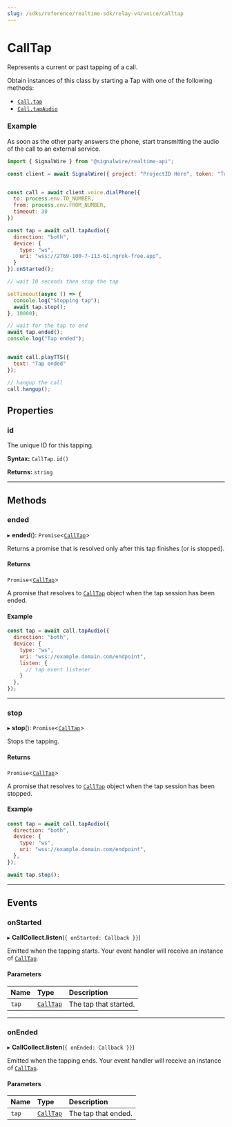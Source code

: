 ```yaml
---
slug: /sdks/reference/realtime-sdk/relay-v4/voice/calltap
---
```


# CallTap

Represents a current or past tapping of a call. 

Obtain instances of this class by starting a Tap with one of the following methods:

- [`Call.tap`](./voice-call.mdx#tap)
- [`Call.tapAudio`](./voice-call.mdx#tapaudio)

### Example

As soon as the other party answers the phone, start transmitting the audio of
the call to an external service.

```js
import { SignalWire } from "@signalwire/realtime-api";

const client = await SignalWire({ project: "ProjectID Here", token: "Token Here" })


const call = await client.voice.dialPhone({
  to: process.env.TO_NUMBER,
  from: process.env.FROM_NUMBER,
  timeout: 30
})

const tap = await call.tapAudio({
  direction: "both",
  device: {
    type: "ws",
    uri: "wss://2769-100-7-113-61.ngrok-free.app",
  }
}).onStarted();

// wait 10 seconds then stop the tap

setTimeout(async () => {
  console.log("Stopping tap");
  await tap.stop();
}, 10000);

// wait for the tap to end
await tap.ended();
console.log("Tap ended");


await call.playTTS({
  text: "Tap ended"
});

// hangup the call
call.hangup();
```

## **Properties**

### id

The unique ID for this tapping.

**Syntax:** `CallTap.id()`

**Returns:** `string`

---

## **Methods**

### ended

▸ **ended**(): `Promise`\<[`CallTap`](#)>

Returns a promise that is resolved only after this tap finishes (or is stopped).

#### Returns

`Promise`\<[`CallTap`](#)>

A promise that resolves to [`CallTap`](#) object when the tap session has been
ended.

#### Example

```js
const tap = await call.tapAudio({
  direction: "both",
  device: {
    type: "ws",
    uri: "wss://example.domain.com/endpoint",
    listen: {
      // tap event listener
    }
  },
});
```

---

### stop

▸ **stop**(): `Promise`\<[`CallTap`](#)>

Stops the tapping.

#### Returns

`Promise`\<[`CallTap`](#)>

A promise that resolves to [`CallTap`](#) object when the tap session has been stopped.

#### Example

```js
const tap = await call.tapAudio({
  direction: "both",
  device: {
    type: "ws",
    uri: "wss://example.domain.com/endpoint",
  },
});

await tap.stop();
```

---

## **Events**

### onStarted

▸ **CallCollect.listen**(`{ onStarted: Callback }}`)

Emitted when the tapping starts. Your event handler will receive an instance of [`CallTap`](#).


#### Parameters

| Name  | Type           | Description           |
|:------|:---------------|:----------------------|
| `tap` | [`CallTap`](#) | The tap that started. |


---


### onEnded

▸ **CallCollect.listen**(`{ onEnded: Callback }}`)

Emitted when the tapping ends. Your event handler will receive an instance of [`CallTap`](#).


#### Parameters

| Name  | Type           | Description         |
|:------|:---------------|:--------------------|
| `tap` | [`CallTap`](#) | The tap that ended. |
